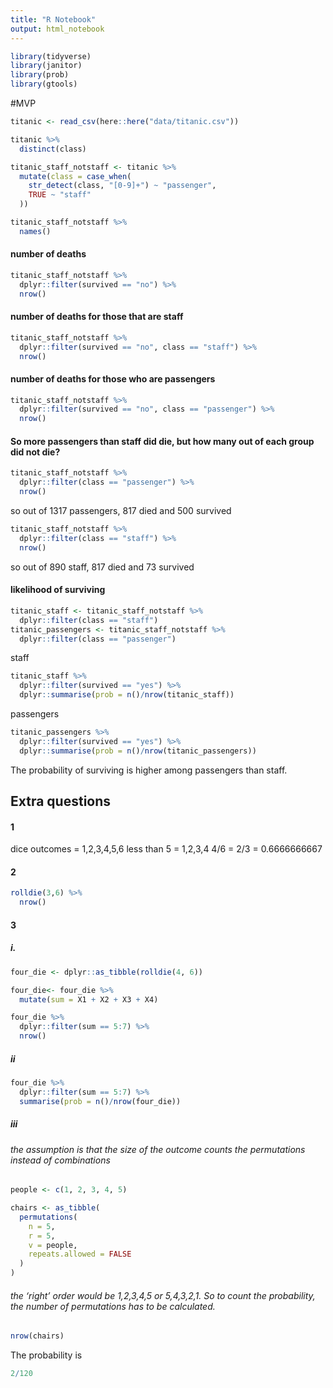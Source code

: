 ```yaml
---
title: "R Notebook"
output: html_notebook
---
```

```r
library(tidyverse)
library(janitor)
library(prob)
library(gtools)
```
#MVP

```r
titanic <- read_csv(here::here("data/titanic.csv"))
```

```r
titanic %>% 
  distinct(class)
```

```r
titanic_staff_notstaff <- titanic %>% 
  mutate(class = case_when(
    str_detect(class, "[0-9]+") ~ "passenger",
    TRUE ~ "staff"
  ))
```

```r
titanic_staff_notstaff %>% 
  names()
```

#### number of deaths
```r
titanic_staff_notstaff %>% 
  dplyr::filter(survived == "no") %>% 
  nrow()
```

#### number of deaths for those that are staff
```r
titanic_staff_notstaff %>% 
  dplyr::filter(survived == "no", class == "staff") %>% 
  nrow()
```

#### number of deaths for those who are passengers
```r
titanic_staff_notstaff %>% 
  dplyr::filter(survived == "no", class == "passenger") %>% 
  nrow()
```

#### So more passengers than staff did die, but how many out of each group did not die?

```r
titanic_staff_notstaff %>% 
  dplyr::filter(class == "passenger") %>% 
  nrow()
```
so out of 1317 passengers, 817 died and 500 survived

```r
titanic_staff_notstaff %>% 
  dplyr::filter(class == "staff") %>% 
  nrow()
```

so out of 890 staff, 817 died and 73 survived

#### likelihood of surviving
```r
titanic_staff <- titanic_staff_notstaff %>% 
  dplyr::filter(class == "staff")
titanic_passengers <- titanic_staff_notstaff %>% 
  dplyr::filter(class == "passenger")
```

staff
```r
titanic_staff %>% 
  dplyr::filter(survived == "yes") %>%
  dplyr::summarise(prob = n()/nrow(titanic_staff))
```
passengers
```r
titanic_passengers %>% 
  dplyr::filter(survived == "yes") %>%
  dplyr::summarise(prob = n()/nrow(titanic_passengers))
```
The probability of surviving is higher among passengers than staff.

## Extra questions

#### 1 
dice outcomes = 1,2,3,4,5,6
less than 5 = 1,2,3,4
4/6 = 2/3 = 0.6666666667

#### 2
```r
rolldie(3,6) %>% 
  nrow()
```

#### 3

##### i.
```r
four_die <- dplyr::as_tibble(rolldie(4, 6))

four_die<- four_die %>% 
  mutate(sum = X1 + X2 + X3 + X4)

four_die %>% 
  dplyr::filter(sum == 5:7) %>% 
  nrow()
```

##### ii
```r
four_die %>% 
  dplyr::filter(sum == 5:7) %>% 
  summarise(prob = n()/nrow(four_die))
```

##### iii
###### the assumption is that the size of the outcome counts the permutations instead of combinations

```r
people <- c(1, 2, 3, 4, 5)

chairs <- as_tibble(
  permutations(
    n = 5, 
    r = 5, 
    v = people, 
    repeats.allowed = FALSE
  )
)
```

###### the 'right' order would be 1,2,3,4,5 or 5,4,3,2,1. So to count the probability, the number of permutations has to be calculated.

```r
nrow(chairs)
```
The probability is
```r
2/120
```

